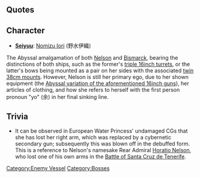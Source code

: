 {{Enemy/Header}}
==Quotes==
{{Enemy/Quotes
|Clip1 = {{Audio|file=European Water Princess Intro.ogg}}
<br/>{{Audio|file=European Water Princess Broken Form Intro.ogg}}
|開幕前 = キサマ…タチハ……。ココデッ…シズムノッ……！
シズムノ…ヨォッ！

<br/>ハッハハハァ……。ヤル…ナァ……ッ。
デモッ！ ココマデ…ナンダ…カラァッ…！(Final Form)
|EN1 = You… are… going to sink… here…! Sink…!

<br/>Hahahaha… Not… bad… but… you'll come… to the end… here!(Final Form)
|Clip0 = {{Audio|file=European Water Princess Attack.ogg}}
<br/>{{Audio|file=European Water Princess Broken Form Attack.ogg}}
|砲撃 = ノガサンゾ！

<br/>キサマラァ……！(Final Form)
|EN0 = I won't let you go!

<br/>You…!(Final Form)
|Clip2 = {{Audio|file=European Water Princess Damaged .ogg}}
<br/>{{Audio|file=European Water Princess Broken Form Damaged.ogg}}
<br/>{{Audio|file=European Water Princess Broken Form Armor Broken.ogg}}
|被弾 = アタラシイ ミライ…？ ソンナモノッ！

<br/>モウ…カンジナイワァ…。（Final Form)

<br/>イタッ…。（Final Form Armor Broken)
|EN2 = New future…? Who cares!

<br/>I… don't feel anything now…(Final Form)

<br/>Ouch…(Final Form Armor Broken)
|Clip3 = {{Audio|file=European Water Princess Sunk.ogg}}
<br/>{{Audio|file=European Water Princess Broken Form Sunk.ogg}}
|昼戦終了時 = アッハハハハ！ ヤルジャナイノォ。 デモネェ…マダマダ タリナイ！ タリナインダカラァ！　コンナノ…コンナノハネェ！ドウカナァ？

<br/>アッハハ……。ワタシダッテネェ…ホントウハ、カガヤキタカッタ！
イツマデモ、コノウミ…カケメグッテ……。キタイドオリニ…ワタシハ…。
エッ…？ コレハ…ヒカリ…？ ソウカ…そうね…行こう、余も…未来に！(Final Form)
|EN3 = Ahahahaha! Not bad, but… that's not enough yet! Not enough! How about… how about this?

<br/>Ahaha…… I really… wanted to play an active role brightly, too! I wanted to run on the sea freely… as I want…… I wanted to… work to live up to expectations… Eh…? This is… light? I see… Yes… Let's go toward the future… with me!(Final Form)
}}

==Character==
* '''[[Glossary#List of Vessels by Japanese Voice Actresses|Seiyuu]]''': [http://myanimelist.net/people/8956/Iori_Nomizu Nomizu Iori] (野水伊織)

The Abyssal amalgamation of both [[Nelson]] and [[Bismarck]], bearing the distinctions of both ships, such as the former's [[16inch Mk.I Triple Gun Mount|triple 16inch turrets]], or the latter's bows being mounted as a pair on her sides with the associated [[38cm Twin Gun Mount|twin 38cm mounts]]. However, Nelson is still her primary ego, due to her shown equipment (the [[Abyssal 16inch Triple Gun Mount Kai Ni|Abyssal variation of the aforementioned 16inch guns]]), her articles of clothing, and how she refers to herself with the first person pronoun "yo" (余) in her final sinking line.

==Trivia==
*It can be observed in European Water Princess' undamaged CGs that she has lost her right arm, which was replaced by a cybernetic secondary gun; subsequently this was blown off in the debuffed form. This is a reference to Nelson's namesake Rear Admiral [[wikipedia:Horatio Nelson, 1st Viscount Nelson|Horatio Nelson]], who lost one of his own arms in the [[wikipedia:Battle of Santa Cruz de Tenerife (1797)|Battle of Santa Cruz de Tenerife]].
{{Enemy/Footer}}
[[Category:Enemy Vessel]]
[[Category:Bosses]]